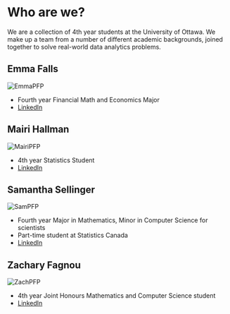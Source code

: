 # Who are we?

We are a collection of 4th year students at the University of Ottawa. We make up a team from a number of different academic backgrounds, joined together to solve real-world data analytics problems.

## Emma Falls

![EmmaPFP](./photos/PFP/EmmaPFP.jpg)

- Fourth year Financial Math and Economics Major
- [LinkedIn](https://www.linkedin.com/in/emmafalls/)

## Mairi Hallman

![MairiPFP](./photos/PFP/MairiPFP.jpg)
- 4th year Statistics Student
- [LinkedIn]()

## Samantha Sellinger

![SamPFP](./photos/PFP/SamPFP.jpg)

- Fourth year Major in Mathematics, Minor in Computer Science for scientists
- Part-time student at Statistics Canada 
- [LinkedIn](https://www.linkedin.com/in/samantha-sellinger-6a636a2b8/?utm_source=share&utm_campaign=share_via&utm_content=profile&utm_medium=ios_app)

## Zachary Fagnou

![ZachPFP](./photos/PFP/ZachPFP.jpg)

- 4th year Joint Honours Mathematics and Computer Science student
- [LinkedIn](https://www.linkedin.com/in/zachary-fagnou/)

